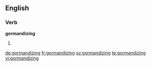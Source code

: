 ==English==

===Verb===
'''gormandizing'''

# {{present participle of|gormandize}}

[[de:gormandizing]]
[[fr:gormandizing]]
[[sv:gormandizing]]
[[te:gormandizing]]
[[vi:gormandizing]]